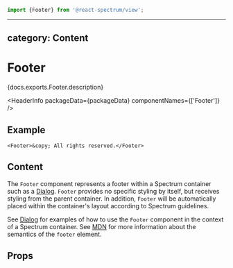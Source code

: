 <!-- Copyright 2020 Adobe. All rights reserved.
This file is licensed to you under the Apache License, Version 2.0 (the "License");
you may not use this file except in compliance with the License. You may obtain a copy
of the License at http://www.apache.org/licenses/LICENSE-2.0
Unless required by applicable law or agreed to in writing, software distributed under
the License is distributed on an "AS IS" BASIS, WITHOUT WARRANTIES OR REPRESENTATIONS
OF ANY KIND, either express or implied. See the License for the specific language
governing permissions and limitations under the License. -->



```jsx import
import {Footer} from '@react-spectrum/view';
```

---
category: Content
---

# Footer

<p>{docs.exports.Footer.description}</p>

<HeaderInfo
  packageData={packageData}
  componentNames={['Footer']} />

## Example

```tsx example
<Footer>&copy; All rights reserved.</Footer>
```

## Content

The `Footer` component represents a footer within a Spectrum container
such as a [Dialog](Dialog.html). `Footer` provides no specific styling by
itself, but receives styling from the parent container. In addition,
`Footer` will be automatically placed within the container's layout
according to Spectrum guidelines.

See [Dialog](Dialog.html#examples) for examples of how to use the
`Footer` component in the context of a Spectrum container.
See [MDN](https://developer.mozilla.org/en-US/docs/Web/HTML/Element/footer)
for more information about the semantics of the `footer` element.

## Props

<PropTable component={docs.exports.Footer} links={docs.links} />
